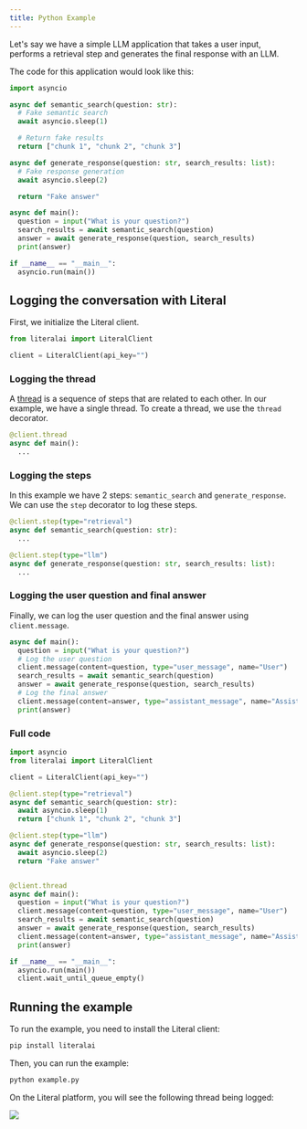 ```yaml
---
title: Python Example
---
```


Let's say we have a simple LLM application that takes a user input, performs a retrieval step and generates the final response with an LLM.

The code for this application would look like this:

```python
import asyncio

async def semantic_search(question: str):
  # Fake semantic search
  await asyncio.sleep(1)

  # Return fake results
  return ["chunk 1", "chunk 2", "chunk 3"]

async def generate_response(question: str, search_results: list):
  # Fake response generation
  await asyncio.sleep(2)

  return "Fake answer"

async def main():
  question = input("What is your question?")
  search_results = await semantic_search(question)
  answer = await generate_response(question, search_results)
  print(answer)

if __name__ == "__main__":
  asyncio.run(main())
```

## Logging the conversation with Literal

First, we initialize the Literal client.

```python
from literalai import LiteralClient

client = LiteralClient(api_key="")
```

### Logging the thread

A [thread](/concepts/thread) is a sequence of steps that are related to each other. In our example, we have a single thread.
To create a thread, we use the `thread` decorator.

```python
@client.thread
async def main():
  ...
```

### Logging the steps

In this example we have 2 steps: `semantic_search` and `generate_response`. We can use the `step` decorator to log these steps.

```python
@client.step(type="retrieval")
async def semantic_search(question: str):
  ...

@client.step(type="llm")
async def generate_response(question: str, search_results: list):
  ...
```

### Logging the user question and final answer

Finally, we can log the user question and the final answer using `client.message`.

```python
async def main():
  question = input("What is your question?")
  # Log the user question
  client.message(content=question, type="user_message", name="User")
  search_results = await semantic_search(question)
  answer = await generate_response(question, search_results)
  # Log the final answer
  client.message(content=answer, type="assistant_message", name="Assistant")
  print(answer)
```

### Full code

```python
import asyncio
from literalai import LiteralClient

client = LiteralClient(api_key="")

@client.step(type="retrieval")
async def semantic_search(question: str):
  await asyncio.sleep(1)
  return ["chunk 1", "chunk 2", "chunk 3"]

@client.step(type="llm")
async def generate_response(question: str, search_results: list):
  await asyncio.sleep(2)
  return "Fake answer"


@client.thread
async def main():
  question = input("What is your question?")
  client.message(content=question, type="user_message", name="User")
  search_results = await semantic_search(question)
  answer = await generate_response(question, search_results)
  client.message(content=answer, type="assistant_message", name="Assistant")
  print(answer)

if __name__ == "__main__":
  asyncio.run(main())
  client.wait_until_queue_empty()
```

## Running the example

To run the example, you need to install the Literal client:

```bash
pip install literalai
```

Then, you can run the example:

```bash
python example.py
```

On the Literal platform, you will see the following thread being logged:

<Frame caption="Rendering of the Thread">
  <img src="/images/python-example.png" />
</Frame>
